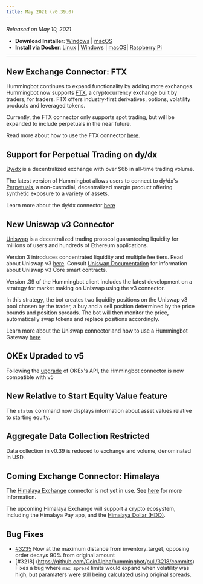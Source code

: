 ```yaml
---
title: May 2021 (v0.39.0)
---
```



_Released on May 10, 2021_

- **Download Installer**: [Windows](https://dist.hummingbot.io/hummingbot_v0.38.0_setup.exe) | [macOS](https://dist.hummingbot.io/hummingbot_v0.38.0.dmg)
- **Install via Docker**: [Linux](/installation/linux/#install-via-docker) | [Windows](/installation/windows/#install-via-docker) | [macOS](/installation/mac/#install-via-docker)| [Raspberry Pi](/installation/raspberry/)

---

## New Exchange Connector: FTX

Hummingbot continues to expand functionality by adding more exchanges. Hummingbot now supports [FTX](https://ftx.com), a cryptocurrency exchange built by traders, for traders. FTX offers industry-first derivatives, options, volatility products and leveraged tokens.

Currently, the FTX connector only supports spot trading, but will be expanded to include perpetuals in the near future.

Read more about how to use the FTX connector [here](/exchange-connectors/ftx/).

## Support for Perpetual Trading on dy/dx

[Dy/dx](https://dydx.exchange/) is a decentralized exchange with over \$6b in all-time trading volume.

The latest version of Hummingbot allows users to connect to dy/dx's [Perpetuals](https://docs.dydx.exchange/#perpetual-contracts), a non-custodial, decentralized margin product offering synthetic exposure to a variety of assets.

Learn more about the dy/dx connector [here](/exchange-connectors/dydx)

## New Uniswap v3 Connector

[Uniswap](https://uniswap.org) is a decentralized trading protocol guaranteeing liquidity for millions of users and hundreds of Ethereum applications.

Version 3 introduces concentrated liquidity and multiple fee tiers. Read about Uniswap v3 [here](https://uniswap.org/blog/uniswap-v3/). Consult [Uniswap Documentation](https://docs.uniswap.org) for information about Uniswap v3 Core smart contracts.

Version .39 of the Hummingbot client includes the latest development on a strategy for market making on Uniswap using the v3 connector.

In this strategy, the bot creates two liquidity positions on the Uniswap v3 pool chosen by the trader, a buy and a sell position determined by the price bounds and position spreads. The bot will then monitor the price, automatically swap tokens and replace positions accordingly.

Learn more about the Uniswap connector and how to use a Hummingbot Gateway [here](/protocol-connectors/uniswap/)

## OKEx Upraded to v5

Following the [upgrade](https://www.okex.com/academy/en/complete-guide-to-okex-api-v5-upgrade) of OKEx's API, the Hmmingbot connector is now compatible with v5

## New Relative to Start Equity Value feature

The `status` command now displays information about asset values relative to starting equity.

## Aggregate Data Collection Restricted

Data collection in v0.39 is reduced to exchange and volume, denominated in USD.

## Coming Exchange Connector: Himalaya

The [Himalaya Exchange](https://www.himalaya.exchange) connector is not yet in use. See [here](/exchange-connectors/Himalaya/) for more information.

The upcoming Himalaya Exchange will support a crypto ecosystem, including the Himalaya Pay app, and the [Himalaya Dollar (HDO)](https://himalaya.exchange/himalaya-dollar).

## Bug Fixes

- [#3235](https://github.com/CoinAlpha/hummingbot/pull/3235) Now at the maximum distance from inventory_target, opposing order decays 90% from original amount
- [#3218] (https://github.com/CoinAlpha/hummingbot/pull/3218/commits) Fixes a bug where `max spread` limits would expand when volatility was high, but paramaters were still being calculated using original spreads.
